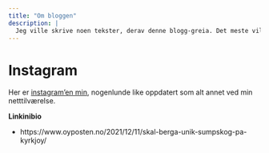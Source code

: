 ```yaml
---
title: "Om bloggen"
description: |
  Jeg ville skrive noen tekster, derav denne blogg-greia. Det meste vil trolig være økologi-relatert, men kanskje det også dukker opp andre ting. Pedagogikken vil ikke alltid være i høysete, men får håpe at den er såpass at jeg skjønner mine egne tekster når jeg leser de igjen om noen år.  
---
```


# Instagram
Her er [instagram'en min](https://www.instagram.com/ego_3p/), nogenlunde like oppdatert som alt annet ved min netttilværelse. 

**Linkinibio**

  - https://www.oyposten.no/2021/12/11/skal-berga-unik-sumpskog-pa-kyrkjoy/
  